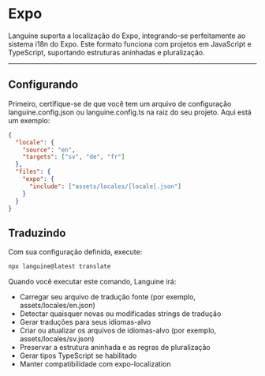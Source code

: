 # Expo

Languine suporta a localização do Expo, integrando-se perfeitamente ao sistema i18n do Expo. Este formato funciona com projetos em JavaScript e TypeScript, suportando estruturas aninhadas e pluralização.

---

## Configurando

Primeiro, certifique-se de que você tem um arquivo de configuração languine.config.json ou languine.config.ts na raiz do seu projeto. Aqui está um exemplo:

```json
{
  "locale": {
    "source": "en",
    "targets": ["sv", "de", "fr"]
  },
  "files": {
    "expo": {
      "include": ["assets/locales/[locale].json"]
    }
  }
}
```

## Traduzindo

Com sua configuração definida, execute:

```bash
npx languine@latest translate
```

Quando você executar este comando, Languine irá:

- Carregar seu arquivo de tradução fonte (por exemplo, assets/locales/en.json)
- Detectar quaisquer novas ou modificadas strings de tradução
- Gerar traduções para seus idiomas-alvo
- Criar ou atualizar os arquivos de idiomas-alvo (por exemplo, assets/locales/sv.json)
- Preservar a estrutura aninhada e as regras de pluralização
- Gerar tipos TypeScript se habilitado
- Manter compatibilidade com expo-localization
